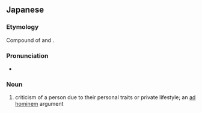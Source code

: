 {{also|人身攻擊|人身攻击}}
==Japanese==
{{ja-kanjitab|じん|しん|こう|げき|yomi=on}}

===Etymology===
Compound of {{ja-r|人身|じんしん|gloss=personal}} and {{ja-r|攻撃|こうげき|gloss=attack}}.

===Pronunciation===
* {{IPA|[dʑiɴɕiɴ koːɡeki]|lang=ja}}

===Noun===
{{ja-noun|じんしん こうげき}}

# criticism of a person due to their personal traits or private lifestyle; an [[ad hominem]] argument